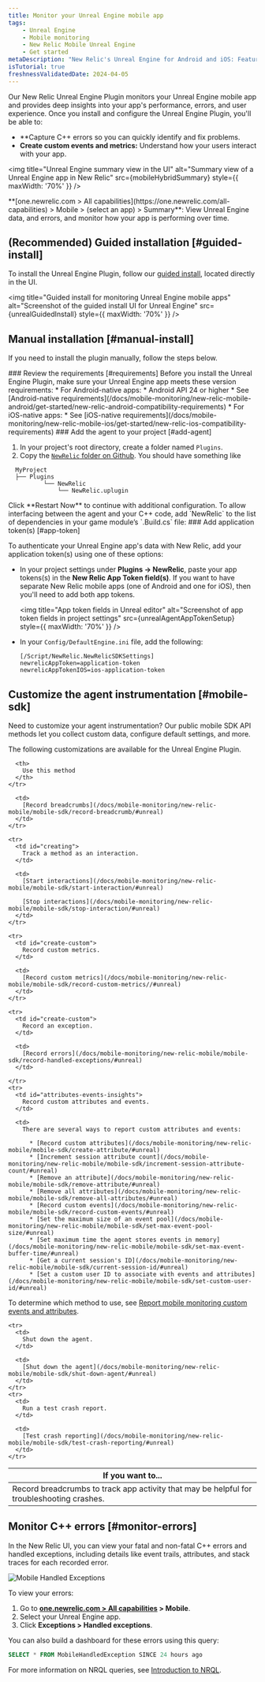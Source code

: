 ```yaml
---
title: Monitor your Unreal Engine mobile app
tags:
    - Unreal Engine
    - Mobile monitoring
    - New Relic Mobile Unreal Engine
    - Get started
metaDescription: "New Relic's Unreal Engine for Android and iOS: Features, compatibility, requirements, installation, and upgrade procedures."
isTutorial: true
freshnessValidatedDate: 2024-04-05
---
```






Our New Relic Unreal Engine Plugin monitors your Unreal Engine mobile app and provides deep insights into your app's performance, errors, and user experience. Once you install and configure the Unreal Engine Plugin, you'll be able to:

* **Capture C++ errors so you can quickly identify and fix problems.
* **Create custom events and metrics:** Understand how your users interact with your app.

<img
  title="Unreal Engine summary view in the UI"
  alt="Summary view of a Unreal Engine app in New Relic"
  src={mobileHybridSummary}
  style={{ maxWidth: '70%' }}
/>

<figcaption>
  <DoNotTranslate>**[one.newrelic.com > All capabilities](https://one.newrelic.com/all-capabilities) > Mobile > (select an app) > Summary**</DoNotTranslate>: View Unreal Engine data, and errors, and monitor how your app is performing over time.
</figcaption>


## (Recommended) Guided installation [#guided-install]

To install the Unreal Engine Plugin, follow our [guided install](https://onenr.io/0gR70k5oZjo), located directly in the UI.

<img
  title="Guided install for monitoring Unreal Engine mobile apps"
  alt="Screenshot of the guided install UI for Unreal Engine"
  src={unrealGuidedInstall}
  style={{ maxWidth: '70%' }}
/>

## Manual installation [#manual-install]

If you need to install the plugin manually, follow the steps below.

<Steps>
<Step>
### Review the requirements [#requirements]
Before you install the Unreal Engine Plugin, make sure your Unreal Engine app meets these version requirements:
* For Android-native apps:
    * Android API 24 or higher
    * See [Android-native requirements](/docs/mobile-monitoring/new-relic-mobile-android/get-started/new-relic-android-compatibility-requirements)
* For iOS-native apps:
    * See [iOS-native requirements](/docs/mobile-monitoring/new-relic-mobile-ios/get-started/new-relic-ios-compatibility-requirements)
</Step>
<Step>
### Add the agent to your project [#add-agent]

1. In your project's root directory, create a folder named `Plugins`.
2.  Copy the [`NewRelic` folder on Github](https://github.com/ndesai-newrelic/newrelic-unreal-plugin/tree/master/Plugins/NewRelic). You should have something like

```
  MyProject
  ├── Plugins
          └── NewRelic
              └── NewRelic.uplugin
```

</Step>
<Step>
Click **Restart Now** to continue with additional configuration.
</Step>
<Step>
To allow interfacing between the agent and your C++ code, add `NewRelic` to the list of dependencies in your game module’s `.Build.cs` file:

</Step>
<Step>
### Add application token(s) [#app-token]

To authenticate your Unreal Engine app's data with New Relic, add your application token(s) using one of these options:

* In your project settings under **Plugins → NewRelic**, paste your app tokens(s) in the **New Relic App Token field(s)**. If you want to have separate New Relic mobile apps (one of Android and one for iOS), then you'll need to add both app tokens.

    <img
    title="App token fields in Unreal editor"
    alt="Screenshot of app token fields in project settings"
    src={unrealAgentAppTokenSetup}
    style={{ maxWidth: '70%' }}
    />

* In your `Config/DefaultEngine.ini` file, add the following:

    ```
    [/Script/NewRelic.NewRelicSDKSettings]
    newrelicAppToken=application-token
    newrelicAppTokenIOS=ios-application-token
    ```

</Step>
</Steps>

## Customize the agent instrumentation [#mobile-sdk]

Need to customize your agent instrumentation? Our public mobile SDK API methods let you collect custom data, configure default settings, and more.

The following customizations are available for the Unreal Engine Plugin.

<table>
  <thead>
    <tr>
      <th style={{ width: "300px" }}>
        If you want to...
      </th>

      <th>
        Use this method
      </th>
    </tr>
  </thead>

  <tbody>
    <tr>
      <td id="crash-analysis">
        Record breadcrumbs to track app activity that may be helpful for troubleshooting crashes.
      </td>

      <td>
        [Record breadcrumbs](/docs/mobile-monitoring/new-relic-mobile/mobile-sdk/record-breadcrumb/#unreal)
      </td>
    </tr>

    <tr>
      <td id="creating">
        Track a method as an interaction.
      </td>

      <td>
        [Start interactions](/docs/mobile-monitoring/new-relic-mobile/mobile-sdk/start-interaction/#unreal)

        [Stop interactions](/docs/mobile-monitoring/new-relic-mobile/mobile-sdk/stop-interaction/#unreal)
      </td>
    </tr>

    <tr>
      <td id="create-custom">
        Record custom metrics.
      </td>

      <td>
        [Record custom metrics](/docs/mobile-monitoring/new-relic-mobile/mobile-sdk/record-custom-metrics//#unreal)
      </td>
    </tr>

    <tr>
      <td id="create-custom">
        Record an exception.
      </td>

      <td>
        [Record errors](/docs/mobile-monitoring/new-relic-mobile/mobile-sdk/record-handled-exceptions/#unreal)
      </td>

    </tr>
    <tr>
      <td id="attributes-events-insights">
        Record custom attributes and events.
      </td>

      <td>
        There are several ways to report custom attributes and events:

          * [Record custom attributes](/docs/mobile-monitoring/new-relic-mobile/mobile-sdk/create-attribute/#unreal)
          * [Increment session attribute count](/docs/mobile-monitoring/new-relic-mobile/mobile-sdk/increment-session-attribute-count/#unreal)
          * [Remove an attribute](/docs/mobile-monitoring/new-relic-mobile/mobile-sdk/remove-attribute/#unreal)
          * [Remove all attributes](/docs/mobile-monitoring/new-relic-mobile/mobile-sdk/remove-all-attributes/#unreal)
          * [Record custom events](/docs/mobile-monitoring/new-relic-mobile/mobile-sdk/record-custom-events/#unreal)
          * [Set the maximum size of an event pool](/docs/mobile-monitoring/new-relic-mobile/mobile-sdk/set-max-event-pool-size/#unreal)
          * [Set maximum time the agent stores events in memory](/docs/mobile-monitoring/new-relic-mobile/mobile-sdk/set-max-event-buffer-time/#unreal)
          * [Get a current session's ID](/docs/mobile-monitoring/new-relic-mobile/mobile-sdk/current-session-id/#unreal)
          * [Set a custom user ID to associate with events and attributes](/docs/mobile-monitoring/new-relic-mobile/mobile-sdk/set-custom-user-id/#unreal)

To determine which method to use, see [Report mobile monitoring custom events and attributes](/docs/data-apis/custom-data/custom-events/report-mobile-monitoring-custom-events-attributes/).
      </td>
    </tr>

    <tr>
      <td>
        Shut down the agent.
      </td>

      <td>
        [Shut down the agent](/docs/mobile-monitoring/new-relic-mobile/mobile-sdk/shut-down-agent/#unreal)
      </td>
    </tr>
    <tr>
      <td>
        Run a test crash report.
      </td>

      <td>
        [Test crash reporting](/docs/mobile-monitoring/new-relic-mobile/mobile-sdk/test-crash-reporting/#unreal)
      </td>
    </tr>
  </tbody>
</table>


## Monitor C++ errors [#monitor-errors]

In the New Relic UI, you can view your fatal and non-fatal C++ errors and handled exceptions, including details like event trails, attributes, and stack traces for each recorded error.

<img
  title="Mobile Handled Exceptions"
  alt="Mobile Handled Exceptions"
  src={mobileHandledExceptionsSummary}
/>


To view your errors:
1. Go to <DoNotTranslate>**[one.newrelic.com > All capabilities](https://one.newrelic.com/all-capabilities) > Mobile**</DoNotTranslate>.
2. Select your Unreal Engine app.
3. Click <DoNotTranslate>**Exceptions > Handled exceptions**</DoNotTranslate>.

You can also build a dashboard for these errors using this query:

```sql
SELECT * FROM MobileHandledException SINCE 24 hours ago
```

For more information on NRQL queries, see [Introduction to NRQL](/docs/query-your-data/nrql-new-relic-query-language/get-started/introduction-nrql-new-relics-query-language/#where).
